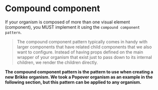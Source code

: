 
<Meta title="Contributing/Compound Component" />

# Compound component

If your organism is composed of more than one visual element (component), you MUST implement it using the
`compound component pattern`.

> The compound component pattern typically comes in handy with larger components that have related child components that we also want to configure.
> Instead of having props defined on the main wrapper of your organism that exist just to pass down to its internal children, we render the children directly.

**The compound component pattern is the pattern to use when creating a new Brikke
organism. We took a Popover organism as an example in the following section, but this
pattern can be applied to any organism.**

<Title label="Using a compound component" />

```jsx title="/src/MyPage/MyPopover/index.tsx"
import { Popover } from '@ds-name-to-define/popover'

const MyPopover = () => {
  return (
    <Popover>
      <Popover.Trigger>
        <button type="button">See conditions</button>
      </Popover.Trigger>

      <Popover.Overlay />

      <Popover.Content>
        <Popover.Arrow />
        <Popover.CloseButton />
        <h3>Condition:</h3>
        <p>Officia adipisicing enim id aute nostrud enim eiusmod ea in laboris.</p>
      </Popover.Content>
    </Popover>
  )
}
```

<Title label="Implementation" />

```jsx title="/packages/tabs/src/index.tsx"
import { TabsList as List } from './List'
import { TabsTrigger as Trigger } from './Trigger'
import { TabsContent as Content } from './Content'
import { TabsRoot as Root } from './Root'

// we have to override the "displayName" values here,
// in order to make it work with ReactLiveBlock
Root.displayName = 'Tabs' // <-  the Root Component must be the first to be set 🤷
Trigger.displayName = 'Tabs.Trigger'
List.displayName = 'Tabs.List'
Content.displayName = 'Tabs.Content'

export const Tabs = Object.assign(Root, {
  List,
  Trigger,
  Content,
})
```

<Title label="Explanation" />

- `Tabs` is the Main wrapper. It acts as a context provider so that its children can communicate with each other without relying on props. The context is optional, for simpler organisms, you might not need it.
- `Object.assign` is then used to attach molecules to the compound organism `Tabs`. It allows us to do `<Tabs.List />, <Tabs.Trigger />, etc` to use an atom. Note that typescript likes this approach better and merge the types correctly without explicit typing.
- **No `default` export**. This is for better discoverability.
  See [why in details](https://basarat.gitbook.io/typescript/main-1/defaultisbad). Optionally, this is where you can also export your types/constants.

<Title label="Benefits" />

<Title label="Discoverability" heading="h3" />

- Typing "`Tabs.`" will autocomplete the molecules to the developer. He/she does not need to know their name to discover them (`Tabs.List`, `Tabs.Trigger`, etc).
- The JSDoc comments above each atom will be visible in the IDE.
- A link to the ZeroHeight specifications is accessible from the main wrapper of the organism.
- It needs a single import `import { Tabs } from '@ds-name-to-define/tabs` to work. Instead of something like `import { Tabs, TabsTrigger, TabsList, etc... }`

<Title label="Composability" heading="h3" />

Composability comes from the fact that your organism is comprised of multiple components, instead of being a monolithic organism.

- You can intertwine the component's molecules with custom HTML for more flexibility.
- You can cherry-pick which molecules of the organism you will use.
- It avoids props drilling (an organism/molecule passing props to its children and so on).
